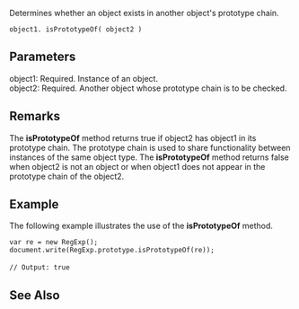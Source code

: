 Determines whether an object exists in another object's prototype chain.

 object1. isPrototypeOf( object2 )

==Parameters==
; object1: Required. Instance of an object.
; object2: Required. Another object whose prototype chain is to be checked.

==Remarks==
The '''isPrototypeOf''' method returns true if object2 has object1 in its prototype chain. The prototype chain is used to share functionality between instances of the same object type. The '''isPrototypeOf''' method returns false when object2 is not an object or when object1 does not appear in the prototype chain of the object2.


==Example==
The following example illustrates the use of the '''isPrototypeOf''' method.

 var re = new RegExp();
 document.write(RegExp.prototype.isPrototypeOf(re));
 
 // Output: true

==See Also==

              
